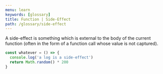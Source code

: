 ```yaml
---
menu: learn
keywords: [glossary]
title: Function | Side-Effect
path: /glossary/side-effect
---
```



<Def of="Side-Effect" />

A side-effect is something which is external to the body of the current function (often in the form of a function call whose value is not captured).

```js
const whatever = () => {
  console.log('a log is a side-effect')
  return Math.random() * 200
}
```
